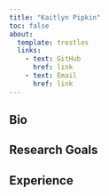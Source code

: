 ```yaml
---
title: "Kaitlyn Pipkin"
toc: false
about:
  template: trestles
  links:
    - text: GitHub
      href: link
    - text: Email
      href: link
---
```


::: {.column-page}

## Bio

## Research Goals

## Experience

:::
